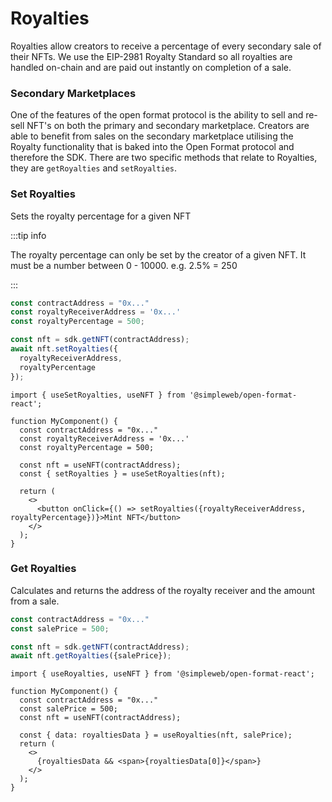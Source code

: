 
# Royalties

Royalties allow creators to receive a percentage of every secondary sale of their NFTs. We use the EIP-2981 Royalty Standard so all royalties are handled on-chain and are paid out instantly on completion of a sale.

### Secondary Marketplaces

One of the features of the open format protocol is the ability to sell and re-sell NFT's on both the primary and secondary marketplace. Creators are able to benefit from sales on the secondary marketplace utilising the Royalty functionality that is baked into the Open Format protocol and therefore the SDK.
There are two specific methods that relate to Royalties, they are `getRoyalties` and `setRoyalties`.

### Set Royalties

Sets the royalty percentage for a given NFT

:::tip info

The royalty percentage can only be set by the creator of a given NFT. It must be a number between 0 - 10000. e.g. 2.5% = 250


:::

<Tabs groupId="sdk">
<TabItem value="js" label="JavaScript">


```jsx showLineNumbers
const contractAddress = "0x..."
const royaltyReceiverAddress = '0x...'
const royaltyPercentage = 500;

const nft = sdk.getNFT(contractAddress);
await nft.setRoyalties({
  royaltyReceiverAddress,
  royaltyPercentage
});
```

</TabItem>
<TabItem value="react" label="React">

```tsx showLineNumbers
import { useSetRoyalties, useNFT } from '@simpleweb/open-format-react';

function MyComponent() {
  const contractAddress = "0x..."
  const royaltyReceiverAddress = '0x...'
  const royaltyPercentage = 500;

  const nft = useNFT(contractAddress);
  const { setRoyalties } = useSetRoyalties(nft);

  return (
    <>
      <button onClick={() => setRoyalties({royaltyReceiverAddress, royaltyPercentage})}>Mint NFT</button>
    </>
  );
}
```

</TabItem>
</Tabs>

### Get Royalties

Calculates and returns the address of the royalty receiver and the amount from a sale.

<Tabs groupId="sdk">
<TabItem value="js" label="JavaScript">


```jsx showLineNumbers
const contractAddress = "0x..."
const salePrice = 500;

const nft = sdk.getNFT(contractAddress);
await nft.getRoyalties({salePrice});
```

</TabItem>
<TabItem value="react" label="React">

```tsx showLineNumbers
import { useRoyalties, useNFT } from '@simpleweb/open-format-react';

function MyComponent() {
  const contractAddress = "0x..."
  const salePrice = 500;
  const nft = useNFT(contractAddress);

  const { data: royaltiesData } = useRoyalties(nft, salePrice);
  return (
    <>
      {royaltiesData && <span>{royaltiesData[0]}</span>}
    </>
  );
}
```

</TabItem>
</Tabs>
